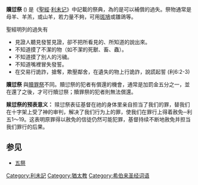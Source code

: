 {{Jew}}

'''贖愆祭''' ({{lang-he|ashamot}}) 是《[[聖經|聖經]]·[[利未记|利未记]]》中記載的祭典，為的是可以補償的過失。祭物通常是母羊、羊羔，或山羊，若力量不夠，可用[[斑鳩屬|斑鳩]]或雛鴿等。

聖經明列的過失有
* 見證人聽見發誓見證，卻不把所看見的、所知道的說出來。
* 不知道摸了不潔的物（如不潔的死獸、畜、蟲）。
* 不知道摸了別人的污穢。
* 不知道嘴裡冒失發誓。
* 在交易行詭詐，搶奪，欺壓鄰舍，在遺失的物上行詭詐，說謊起誓 (利6:2-3)

'''贖愆祭''' 與[[贖罪祭|贖罪祭]]不同。贖愆祭的犯者有償還的機會，通常是加罰金五分之一，並在還了之後，才可行贖愆祭；贖罪祭的犯者則無法償還。

'''赎愆祭的预表意义：'''
赎愆祭表征基督在祂的身体里亲自担当了我们的罪，替我们在十字架上受了神的审判，解决了我们行为上的罪，使我们在罪行上得着赦免─利五1～19。这表明原罪得以赦免的信徒仍然可能犯罪，基督持续不断地赦免并担当我们罪行的后果。

==参见==
*[[五祭|五祭]]

[[Category:利未記|Category:利未記]]
[[Category:猶太教|Category:猶太教]]
[[Category:希伯来圣经词语|Category:希伯来圣经词语]]